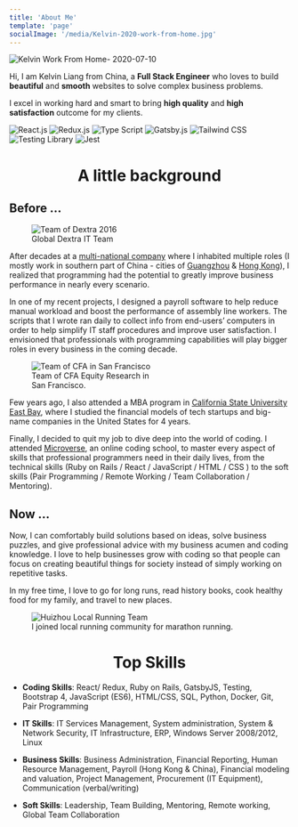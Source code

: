 ```yaml
---
title: 'About Me'
template: 'page'
socialImage: '/media/Kelvin-2020-work-from-home.jpg'
---
```


![Kelvin Work From Home- 2020-07-10](/media/Kelvin-2020-work-from-home.jpg)

Hi, I am Kelvin Liang from China, a **Full Stack Engineer** who loves to build **beautiful** and **smooth** websites to solve complex business problems.

I excel in working hard and smart to bring **high quality** and **high satisfaction** outcome for my clients.

<div className="tech-icons">
  <img
    className="tech-icon"
    src="/media/logos/reactjs_logo.svg"
    alt="React.js"
  />
  <img
    className="tech-icon"
    src="/media/logos/reduxjs_logo.png"
    alt="Redux.js"
  />
  <img
    className="tech-icon"
    src="/media/logos/typescript.svg"
    alt="Type Script"
  />
  <img
    className="tech-icon"
    src="/media/logos/gatsbyjs_logo.png"
    alt="Gatsby.js"
  />
  <img
    className="tech-icon"
    src="/media/logos/tailwind_logo.png"
    alt="Tailwind CSS"
  />
  <img
    className="tech-icon"
    src="/media/logos/testing-library_logo.png"
    alt="Testing Library"
  />
  <img className="tech-icon" src="/media/logos/jest_logo.png" alt="Jest" />
</div>

<h1 align="center">A little background</h1>

## Before ...

<figure className="center">
  <img src="/media/Kelvin_Dextra_Team.jpg" alt="Team of Dextra 2016" />
  <figcaption>Global Dextra IT Team</figcaption>
</figure>

After decades at a [multi-national company](https://www.dextragroup.com/) where I inhabited multiple roles (I mostly work in southern part of China - cities of [Guangzhou](https://en.wikipedia.org/wiki/Guangzhou) & [Hong Kong](https://en.wikipedia.org/wiki/Hongkong)), I realized that programming had the potential to greatly improve business performance in nearly every scenario.

In one of my recent projects, I designed a payroll software to help reduce manual workload and boost the performance of assembly line workers. The scripts that I wrote ran daily to collect info from end-users’ computers in order to help simplify IT staff procedures and improve user satisfaction. I envisioned that professionals with programming capabilities will play bigger roles in every business in the coming decade.

<figure className="float-right" style="width: 240px">
  <img src="/media/kelvin-cfa-team.jpg" alt="Team of CFA in San Francisco" />
  <figcaption>Team of CFA Equity Research in San Francisco.</figcaption>
</figure>

Few years ago, I also attended a MBA program in [California State University East Bay](https://www.csueastbay.edu/), where I studied the financial models of tech startups and big-name companies in the United States for 4 years.

Finally, I decided to quit my job to dive deep into the world of coding. I attended [Microverse](https://www.microverse.org/), an online coding school, to master every aspect of skills that professional programmers need in their daily lives, from the technical skills (Ruby on Rails / React / JavaScript / HTML / CSS ) to the soft skills (Pair Programming / Remote Working / Team Collaboration / Mentoring).

## Now ...

Now, I can comfortably build solutions based on ideas, solve business puzzles, and give professional advice with my business acumen and coding knowledge. I love to help businesses grow with coding so that people can focus on creating beautiful things for society instead of simply working on repetitive tasks.

In my free time, I love to go for long runs, read history books, cook healthy food for my family, and travel to new places.

<figure className="center">
  <img
    src="/media/Kelvin_Huizhou_local_runners.jpg"
    alt="Huizhou Local Running Team"
  />
  <figcaption>
    I joined local running community for marathon running.
  </figcaption>
</figure>

<h1 align="center">Top Skills</h1>

- **Coding Skills**: React/ Redux, Ruby on Rails, GatsbyJS, Testing, Bootstrap 4, JavaScript (ES6), HTML/CSS, SQL, Python, Docker, Git, Pair Programming

- **IT Skills**: IT Services Management, System administration, System & Network Security, IT Infrastructure, ERP, Windows Server 2008/2012, Linux

- **Business Skills**: Business Administration, Financial Reporting, Human Resource Management, Payroll (Hong Kong & China), Financial modeling and valuation, Project Management, Procurement (IT Equipment), Communication (verbal/writing)

- **Soft Skills**: Leadership, Team Building, Mentoring, Remote working, Global Team Collaboration
